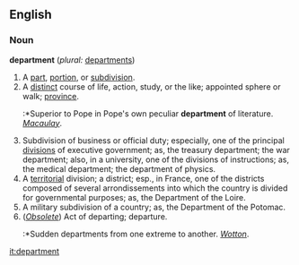 ==English==

===Noun===
'''department'''  (''plural:'' [[departments]])
#A [[part]], [[portion]], or [[subdivision]].
#A [[distinct]] course of life, action, study, or the like; appointed sphere or walk; [[province]].
#:*Superior to Pope in Pope's own peculiar '''department''' of literature. ''[[Macaulay]]''.
#Subdivision of business or official duty; especially, one of the principal [[division]]s of executive government; as, the treasury department; the war department; also, in a university, one of the divisions of instructions; as, the medical department; the department of physics.
#A [[territorial]] division; a district; esp., in France, one of the districts composed of several arrondissements into which the country is divided for governmental purposes; as, the Department of the Loire.
#A military subdivision of a country; as, the Department of the Potomac. 
#(''[[Obsolete]]'') Act of departing; departure.
#:*Sudden departments from one extreme to another. ''[[Wotton]]''.

[[it:department]]